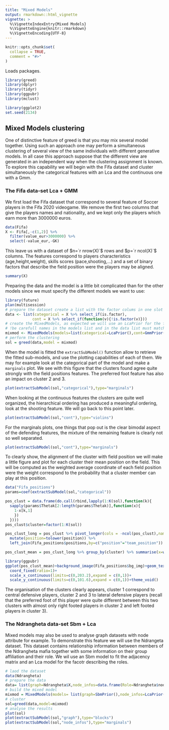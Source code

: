 ```yaml
---
title: "Mixed Models"
output: rmarkdown::html_vignette
vignette: >
  %\VignetteIndexEntry{Mixed Models}
  %\VignetteEngine{knitr::rmarkdown}
  %\VignetteEncoding{UTF-8}
---
```


```r
knitr::opts_chunk$set(
  collapse = TRUE,
  comment = "#>"
)
```
Loads packages.
```r
library(greed)
library(dplyr)
library(tidyr)
library(ggpubr)
library(mclust)

library(ggplot2)
set.seed(2134)
```

## Mixed Models clustering

One of distinctive feature of greed is that you may mix several model together. Using such an approach one may perform a simultaneous clustering of several view of the same individuals with different generative models. In all case this approach suppose that the different view are generated in an independent way when the clustering assignment is known. To explore this capability we will begin with the Fifa dataset and cluster simultaneously the categorical features with an Lca and the continuous one with a Gmm.


### The Fifa data-set Lca + GMM

We first load the Fifa dataset that correspond to several feature of Soccer players in the Fifa 2020 videogame. We remove the first two columns that give the players names and nationality, and we kept only the players which earn more than  3000000 euros.

```r
data(Fifa)
X <- Fifa[,-c(1,2)] %>% 
  filter(value_eur>3000000) %>% 
  select(-value_eur,-GK)
```

This leave us with a dataset of $n=`r nrow(X)`$ rows and $p=`r ncol(X)`$ columns. The features correspond to players characteristics (age,height,weight), skills scores (pace,shooting,...) and a set of binary factors that describe the field position were the players may be aligned.

```r
summary(X)
```

Preparing the data and the model is a little bit complicated than for the other models since we must specify the different models we want to use:
```r
library(future)
plan(multisession)
# prepare the dataset create a list with the factor colums in one slot and the numeric columns in another slot
data <- list(categorical = X %>% select_if(is.factor),
            cont = X %>% select_if(function(v){!is.factor(v)}))
# create the MixedModels, as expected we will use an LcaPrior for the factors and a GmmPrior for the numeric columns.
# !be carefull names in the models list and in the data list must match
mixmod <- MixedModels(models=list(categorical=LcaPrior(),cont=GmmPrior()))
# perform the clustering
sol = greed(data,model = mixmod)
```

When the model  is fitted the `extractSubModel()` function allow to retrieve the fitted sub-models, and use the plotting capabilities of each of them. We may for example look at the categorical part of the model and make a `marginals` plot. We see with this figure that the clusters found agree quite strongly with the field positions features. The preferred foot feature has also an impact on cluster 2 and 3.

```r
plot(extractSubModel(sol,"categorical"),type="marginals")
```


When looking at the continuous features the clusters are quite well organized, the hierarchical ordering has produced a meaningful ordering, look at the shooting feature. We will go back to this point later.

```r
plot(extractSubModel(sol,"cont"),type="violins")
```

For the marginals plots, one things that pop out is the clear bimodal aspect of the defending features, the mixture of the remaining feature is clearly not so well separated.

```r
plot(extractSubModel(sol,"cont"),type="marginals")
```
To clearly show, the alignment of the cluster with field position we will make a little figure and plot for each cluster their mean position on the field. This will be computed as the weighted average coordinate of each field position were the weight correspond to the probability that a cluster member can play at this position.

```r
data("Fifa_positions")
params=coef(extractSubModel(sol,"categorical"))

pos_clust = data.frame(do.call(rbind,lapply(1:K(sol),function(k){
  sapply(params$Thetak[2:length(params$Thetak)],function(x){
    1-x[k,1]
    })
  })))
pos_clust$cluster=factor(1:K(sol))

pos_clust_long = pos_clust %>% pivot_longer(cols = -ncol(pos_clust),names_to = "position",values_to = "p") %>% 
  mutate(position=tolower(position)) %>% 
  left_join(Fifa_positions$positions,by=c("position"="team_position"))

pos_clust_mean = pos_clust_long %>% group_by(cluster) %>% summarise(x=weighted.mean(x,p),y=weighted.mean(y,p))

library(ggpubr)
ggplot(pos_clust_mean)+background_image(Fifa_positions$bg_img)+geom_text(aes(x=x,y=y,label=cluster),size=5,col="red")+
  coord_fixed(ratio=1)+
  scale_x_continuous(limits=c(0,203.2),expand = c(0,1))+
  scale_y_continuous(limits=c(0,101.6),expand = c(0,1))+theme_void()

```

The organisation of the clusters clearly appears, cluster 1 correspond to central defensive players, cluster 2 and 3 to lateral defensive players (recall that the preferred foot of this player were quite different between this two clusters with almost only right footed players in cluster 2 and left footed players in cluster 3).


### The Ndrangheta data-set Sbm + Lca 

Mixed models may also be used to analyse graph datasets with node attribute for example. To demonstrate this feature we will use the Ndrangeta dataset. This dataset contains relationship information between members of the Ndrangheta mafia together with some information on their group affiliation and their role. We wil use an Sbm model to fit the adjacency matrix and an Lca model for the facotr describing the roles. 

```r
# laod the dataset
data(Ndrangheta)
# prepare the data 
data= list(graph=Ndrangheta$X,node_infos=data.frame(Role=Ndrangheta$node_meta$Role,stringsAsFactors = TRUE))
# build the mixed model
mixmod = MixedModels(models= list(graph=SbmPrior(),node_infos=LcaPrior()))
# cluster
sol=greed(data,model=mixmod)
# analyse the results
plot(sol)
plot(extractSubModel(sol,"graph"),type="blocks")
plot(extractSubModel(sol,"node_infos"),type="marginals")
```

